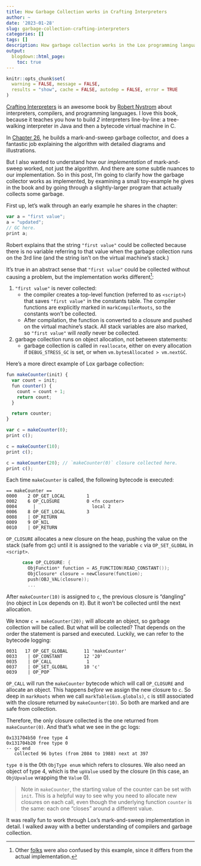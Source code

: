 ```yaml
---
title: How Garbage Collection works in Crafting Interpreters
author: ~
date: '2023-01-28'
slug: garbage-collection-crafting-interpreters
categories: []
tags: []
description: How garbage collection works in the Lox programming language from the book Crafting Interpreters.
output:
  blogdown::html_page:
    toc: true
---
```


```r
knitr::opts_chunk$set(
  warning = FALSE, message = FALSE,
  results = "show", cache = FALSE, autodep = FALSE, error = TRUE
)
```

[Crafting Interpreters](https://craftinginterpreters.com/) is an awesome book by
[Robert Nystrom](http://journal.stuffwithstuff.com/) about interpreters, compilers, and
programming languages. I love this book, because it teaches you how to build *2*
interpreters line-by-line: a tree-walking interpreter in Java and then a bytecode virtual machine in C.

In [Chapter 26](https://craftinginterpreters.com/garbage-collection.html),
he builds a mark-and-sweep garbage collector, and does a fantastic
job explaining the algorithm with detailed diagrams and illustrations.

But I also wanted to understand how our *implementation* of mark-and-sweep worked,
not just the algorithm. And there are some subtle nuances to our implementation.
So in this post, I'm going to clarify how the garbage collector works as implemented,
by examining a small toy-example he gives in the book and by going through a
slightly-larger program that actually collects some garbage.

First up, let's walk through an early example he shares in the chapter:
```js
var a = "first value";
a = "updated";
// GC here.
print a;
```
Robert explains that the string `"first value"` could be collected because there
is no variable referring to that value when the garbage collection runs on the 3rd line
(and the string isn't on the virtual machine's stack.)

It's true in an abstract sense that `"first value"` could be collected without
causing a problem, but the implementation works different^[Other [folks](https://github.com/munificent/craftinginterpreters/issues/1068) were also confused by this example, since it differs from the actual implementation.]:

1. `"first value"` is never collected:
   - the compiler creates a top-level function (referred to as `<script>`) that saves
     `"first value"` in the constants table. The compiler functions are explicitly marked
     in `markCompilerRoots`, so the constants won't be collected.
   - After compilation, the function is converted to a closure and pushed on the
     virtual machine's stack. All stack variables are also marked, so `"first value"` will _really_
     never be collected.


2. garbage collection runs on object allocation, not between statements:
   - garbage collection is called in `reallocate`, either on every allocation if `DEBUG_STRESS_GC`
     is set, or when `vm.bytesAllocated > vm.nextGC`.

Here's a more direct example of Lox garbage collection:
```js
fun makeCounter(init) {
  var count = init;
  fun counter() {
    count = count + 1;
    return count;
  }

  return counter;
}

var c = makeCounter(0);
print c();

c = makeCounter(10);
print c();

c = makeCounter(20); // `makeCounter(0)` closure collected here.
print c();
```

Each time `makeCounter` is called, the following bytecode is executed:
```
== makeCounter ==
0000    2 OP_GET_LOCAL        1
0002    6 OP_CLOSURE          0 <fn counter>
0004      |                     local 2
0006    8 OP_GET_LOCAL        3
0008    | OP_RETURN
0009    9 OP_NIL
0010    | OP_RETURN
```

`OP_CLOSURE` allocates a new closure on the heap, pushing the value on the stack (safe from gc)
until it is assigned to the variable `c` via `OP_SET_GLOBAL` in `<script>`.
```c
      case OP_CLOSURE: {
        ObjFunction* function = AS_FUNCTION(READ_CONSTANT());
        ObjClosure* closure = newClosure(function);
        push(OBJ_VAL(closure));
        ...
```

After `makeCounter(10)` is assigned to `c`, the previous closure is
"dangling" (no object in Lox depends on it). But it won't be collected
until the next allocation.

We know `c = makeCounter(20);` will allocate an object, so garbage collection
will be called. But what will be collected? That depends on the order the
statement is parsed and executed. Luckily, we can refer to the bytecode logging:
```
0031   17 OP_GET_GLOBAL      11 'makeCounter'
0033    | OP_CONSTANT        12 '20'
0035    | OP_CALL             1
0037    | OP_SET_GLOBAL      10 'c'
0039    | OP_POP
```

`OP_CALL` will run the `makeCounter` bytecode which will call `OP_CLOSURE`
and allocate an object. This happens _before_ we assign the new closure to `c`.
So deep in `markRoots` when we call `markTable(&vm.globals)`, `c` is still
associated with the closure returned by `makeCounter(10)`. So both are marked
and are safe from collection.

Therefore, the only closure collected is the one returned from `makeCounter(0)`.
And that's what we see in the gc logs:
```
0x131704b50 free type 4
0x131704b20 free type 0
-- gc end
   collected 96 bytes (from 2084 to 1988) next at 397
```
`type 0` is the 0th `ObjType enum` which refers to closures.
We also need an object of type 4, which is the `upValue` used by
the closure (in this case, an `ObjUpvalue` wrapping the `Value` 0).

> Note in `makeCounter`, the starting value of the counter
can be set with `init`. This is a helpful way to see why
you need to allocate new closures on each call, even though the
underlying function `counter` is the same: each one "closes" around
a different value.

It was really fun to work through Lox's mark-and-sweep
implementation in detail. I walked away with a better
understanding of compilers and garbage collection.
